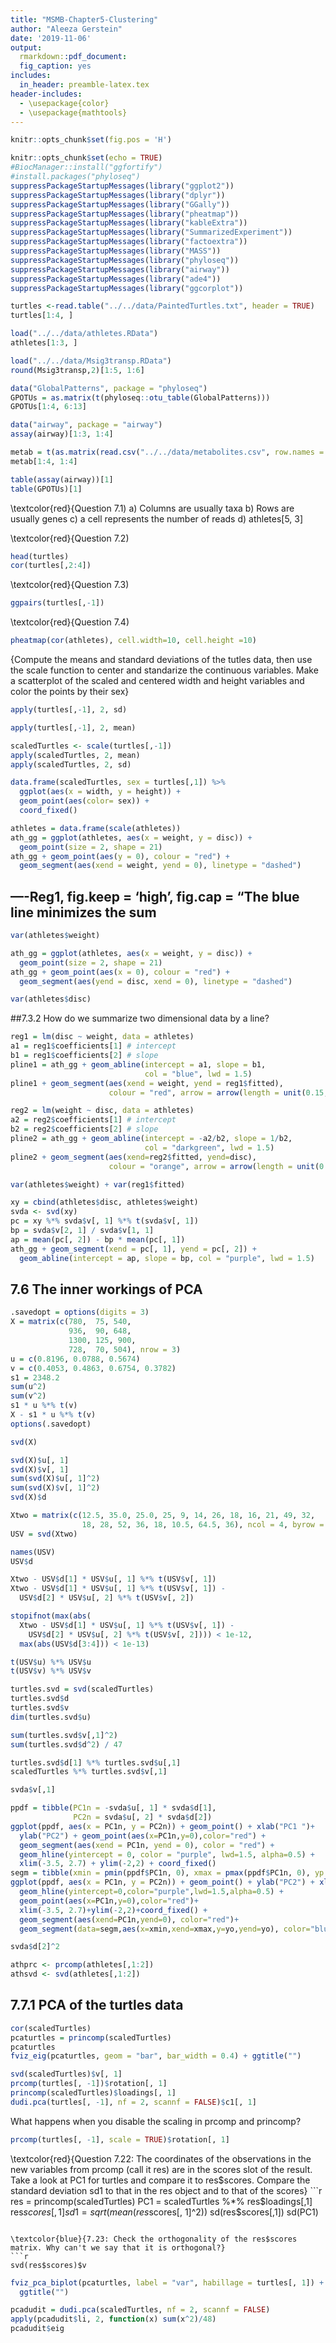 ```yaml
---
title: "MSMB-Chapter5-Clustering"
author: "Aleeza Gerstein"
date: '2019-11-06'
output:
  rmarkdown::pdf_document:
  fig_caption: yes
includes:
  in_header: preamble-latex.tex
header-includes:
  - \usepackage{color}
  - \usepackage{mathtools}
---
```


```r
knitr::opts_chunk$set(fig.pos = 'H')
```

```r
knitr::opts_chunk$set(echo = TRUE)
#BiocManager::install("ggfortify")
#install.packages("phyloseq")
suppressPackageStartupMessages(library("ggplot2"))
suppressPackageStartupMessages(library("dplyr"))
suppressPackageStartupMessages(library("GGally"))
suppressPackageStartupMessages(library("pheatmap"))
suppressPackageStartupMessages(library("kableExtra"))
suppressPackageStartupMessages(library("SummarizedExperiment"))
suppressPackageStartupMessages(library("factoextra"))
suppressPackageStartupMessages(library("MASS"))
suppressPackageStartupMessages(library("phyloseq"))
suppressPackageStartupMessages(library("airway"))
suppressPackageStartupMessages(library("ade4"))
suppressPackageStartupMessages(library("ggcorplot"))
```

```r
turtles <-read.table("../../data/PaintedTurtles.txt", header = TRUE)
turtles[1:4, ]

load("../../data/athletes.RData")
athletes[1:3, ]

load("../../data/Msig3transp.RData")
round(Msig3transp,2)[1:5, 1:6]

data("GlobalPatterns", package = "phyloseq")
GPOTUs = as.matrix(t(phyloseq::otu_table(GlobalPatterns)))
GPOTUs[1:4, 6:13]

data("airway", package = "airway")
assay(airway)[1:3, 1:4]

metab = t(as.matrix(read.csv("../../data/metabolites.csv", row.names = 1)))
metab[1:4, 1:4]
```


\textcolor{red}{Task: Tabulate the frequency of zeros in these data matrices}
```r
table(assay(airway))[1]
table(GPOTUs)[1]
```

\textcolor{red}{Question 7.1)
a) Columns are usually taxa
b) Rows are usually genes
c) a cell represents the number of reads
d) athletes[5, 3]

\textcolor{red}{Question 7.2)
```r
head(turtles)
cor(turtles[,2:4])
```

\textcolor{red}{Question 7.3)
```r
ggpairs(turtles[,-1])
```

\textcolor{red}{Question 7.4)
```r
pheatmap(cor(athletes), cell.width=10, cell.height =10)
```

\textcolor{red}{Question 7.5}{Compute the means and standard deviations of the tutles data, then use the scale function to center and standarize the continuous variables. Make a scatterplot of the scaled and centered width and height variables and color the points by their sex}
```r
apply(turtles[,-1], 2, sd)

apply(turtles[,-1], 2, mean)

scaledTurtles <- scale(turtles[,-1])
apply(scaledTurtles, 2, mean)
apply(scaledTurtles, 2, sd)

data.frame(scaledTurtles, sex = turtles[,1]) %>% 
  ggplot(aes(x = width, y = height)) +
  geom_point(aes(color= sex)) +
  coord_fixed()
```
\textcolor{blue}{group  = sex in textbook unnecessary}


```r
athletes = data.frame(scale(athletes))
ath_gg = ggplot(athletes, aes(x = weight, y = disc)) +
  geom_point(size = 2, shape = 21)
ath_gg + geom_point(aes(y = 0), colour = "red") +
  geom_segment(aes(xend = weight, yend = 0), linetype = "dashed")
```

## ----Reg1, fig.keep = 'high', fig.cap = "The blue line minimizes the sum 

\textcolor{red}{Task: Calculate the variance of the red points in Figure 7.6}
```r
var(athletes$weight)
```
\textcolor{red}{Make a plot showing projection lines on the y-axis and projected points}
```r
ath_gg = ggplot(athletes, aes(x = weight, y = disc)) +
  geom_point(size = 2, shape = 21)
ath_gg + geom_point(aes(x = 0), colour = "red") +
  geom_segment(aes(yend = disc, xend = 0), linetype = "dashed")
```
\textcolor{red}{Compute the variance of the points projected onto the vertical y axis}
```r
var(athletes$disc)
```

##7.3.2 How do we summarize two dimensional data by a line?

```r
reg1 = lm(disc ~ weight, data = athletes)
a1 = reg1$coefficients[1] # intercept
b1 = reg1$coefficients[2] # slope
pline1 = ath_gg + geom_abline(intercept = a1, slope = b1,
                              col = "blue", lwd = 1.5)
pline1 + geom_segment(aes(xend = weight, yend = reg1$fitted),
                      colour = "red", arrow = arrow(length = unit(0.15, "cm")))
```

```r
reg2 = lm(weight ~ disc, data = athletes)
a2 = reg2$coefficients[1] # intercept
b2 = reg2$coefficients[2] # slope
pline2 = ath_gg + geom_abline(intercept = -a2/b2, slope = 1/b2,
                              col = "darkgreen", lwd = 1.5)
pline2 + geom_segment(aes(xend=reg2$fitted, yend=disc),
                      colour = "orange", arrow = arrow(length = unit(0.15, "cm")))
```

\textcolor{blue}{7.6 How large is the variance of the projected points that lie on the blue line of Figure 7.7? Pythagorus? But this is not squared?}
```r
var(athletes$weight) + var(reg1$fitted)
```
```r
xy = cbind(athletes$disc, athletes$weight)
svda <- svd(xy)
pc = xy %*% svda$v[, 1] %*% t(svda$v[, 1])
bp = svda$v[2, 1] / svda$v[1, 1]
ap = mean(pc[, 2]) - bp * mean(pc[, 1])
ath_gg + geom_segment(xend = pc[, 1], yend = pc[, 2]) +
  geom_abline(intercept = ap, slope = bp, col = "purple", lwd = 1.5)
```
## 7.6 The inner workings of PCA

```r
.savedopt = options(digits = 3)
X = matrix(c(780,  75, 540,
             936,  90, 648,
             1300, 125, 900,
             728,  70, 504), nrow = 3)
u = c(0.8196, 0.0788, 0.5674)
v = c(0.4053, 0.4863, 0.6754, 0.3782)
s1 = 2348.2
sum(u^2)
sum(v^2)
s1 * u %*% t(v)
X - s1 * u %*% t(v)
options(.savedopt)
```


```r
svd(X)
```
```r
svd(X)$u[, 1]
svd(X)$v[, 1]
sum(svd(X)$u[, 1]^2)
sum(svd(X)$v[, 1]^2)
svd(X)$d
```

```r
Xtwo = matrix(c(12.5, 35.0, 25.0, 25, 9, 14, 26, 18, 16, 21, 49, 32,
                18, 28, 52, 36, 18, 10.5, 64.5, 36), ncol = 4, byrow = TRUE)
USV = svd(Xtwo)
```

```r
names(USV)
USV$d
```

```r
Xtwo - USV$d[1] * USV$u[, 1] %*% t(USV$v[, 1])
Xtwo - USV$d[1] * USV$u[, 1] %*% t(USV$v[, 1]) -
  USV$d[2] * USV$u[, 2] %*% t(USV$v[, 2])
```

```r
stopifnot(max(abs(
  Xtwo - USV$d[1] * USV$u[, 1] %*% t(USV$v[, 1]) -
    USV$d[2] * USV$u[, 2] %*% t(USV$v[, 2]))) < 1e-12,
  max(abs(USV$d[3:4])) < 1e-13)
```

```r
t(USV$u) %*% USV$u
t(USV$v) %*% USV$v
```

```r
turtles.svd = svd(scaledTurtles)
turtles.svd$d
turtles.svd$v
dim(turtles.svd$u)
```

```r
sum(turtles.svd$v[,1]^2)
sum(turtles.svd$d^2) / 47
```

\textcolor{red}{7.18 Compute the first principal component for the turtles data}
```r
turtles.svd$d[1] %*% turtles.svd$u[,1]
scaledTurtles %*% turtles.svd$v[,1]
```

\textcolor{red}{7.19 What part of the output of the svd functions leads us to the first PC coefficients, also known as PC loadings?}
```r
svda$v[,1]
```

\textcol

```r
ppdf = tibble(PC1n = -svda$u[, 1] * svda$d[1],
              PC2n = svda$u[, 2] * svda$d[2])
ggplot(ppdf, aes(x = PC1n, y = PC2n)) + geom_point() + xlab("PC1 ")+
  ylab("PC2") + geom_point(aes(x=PC1n,y=0),color="red") +
  geom_segment(aes(xend = PC1n, yend = 0), color = "red") +
  geom_hline(yintercept = 0, color = "purple", lwd=1.5, alpha=0.5) +
  xlim(-3.5, 2.7) + ylim(-2,2) + coord_fixed()
segm = tibble(xmin = pmin(ppdf$PC1n, 0), xmax = pmax(ppdf$PC1n, 0), yp = seq(-1, -2, length = nrow(ppdf)), yo = ppdf$PC2n)
ggplot(ppdf, aes(x = PC1n, y = PC2n)) + geom_point() + ylab("PC2") + xlab("PC1") +
  geom_hline(yintercept=0,color="purple",lwd=1.5,alpha=0.5) +
  geom_point(aes(x=PC1n,y=0),color="red")+
  xlim(-3.5, 2.7)+ylim(-2,2)+coord_fixed() +
  geom_segment(aes(xend=PC1n,yend=0), color="red")+
  geom_segment(data=segm,aes(x=xmin,xend=xmax,y=yo,yend=yo), color="blue",alpha=0.5)
```

\textcolor{red}{7.20: What is the mean of the sum of squares of the red segments above equal to? How does this compare to the variance of the red points? Compute the ratio of the standard deviation of the red segments to the blue segments. Compare this to the ratio of singular values 1 and 2}
```r
svda$d[2]^2
```

\textcolor{red}{Task: use prcomp to compute the PCA of the first two columns of the athletes data; look at the output. Compare to the singluar value decomposition}
```r
athprc <- prcomp(athletes[,1:2])
athsvd <- svd(athletes[,1:2])
```

## 7.7.1 PCA of the turtles data

```r
cor(scaledTurtles)
pcaturtles = princomp(scaledTurtles)
pcaturtles
fviz_eig(pcaturtles, geom = "bar", bar_width = 0.4) + ggtitle("")
```

\textcolor{red}{7.21: Many PCA functions have been created, compare the following}
```r
svd(scaledTurtles)$v[, 1]
prcomp(turtles[, -1])$rotation[, 1]
princomp(scaledTurtles)$loadings[, 1]
dudi.pca(turtles[, -1], nf = 2, scannf = FALSE)$c1[, 1]
```

What happens when you disable the scaling in prcomp and princomp?
\textcolor{blue}{Scaling is off by default in prcomp? How to do in princomp?}
```r
prcomp(turtles[, -1], scale = TRUE)$rotation[, 1]
```

\textcolor{red}{Question 7.22: The coordinates of the observations in the new variables from prcomp (call it res) are in the scores slot of the result. Take a look at PC1 for turtles and compare it to res$scores. Compare the standard deviation sd1 to that in the res object and to that of the scores}
```r
res = princomp(scaledTurtles)
PC1 = scaledTurtles %*% res$loadings[,1]
res$scores[,1]
sd1 = sqrt(mean(res$scores[, 1]^2))
sd(res$scores[,1])
sd(PC1)
```

\textcolor{blue}{7.23: Check the orthogonality of the res$scores matrix. Why can't we say that it is orthogonal?}
```r
svd(res$scores)$v
```

```r
fviz_pca_biplot(pcaturtles, label = "var", habillage = turtles[, 1]) +
  ggtitle("")
```

```r
pcadudit = dudi.pca(scaledTurtles, nf = 2, scannf = FALSE)
apply(pcadudit$li, 2, function(x) sum(x^2)/48)
pcadudit$eig
```
